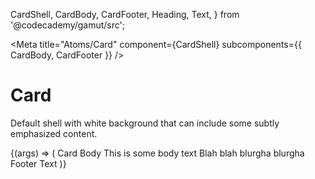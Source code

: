   CardShell,
  CardBody,
  CardFooter,
  Heading,
  Text,
} from '@codecademy/gamut/src';

<Meta
  title="Atoms/Card"
  component={CardShell}
  subcomponents={{ CardBody, CardFooter }}
/>

# Card

<StoryStatus status="stable" />

Default shell with white background that can include some subtly
emphasized content.

<Canvas>
  <Story name="Card">
    {(args) => (
      <CardShell hoverShadow={boolean('shell.hoverShadow', false)}>
        <CardBody standardPadding={boolean('body.standardPadding', true)}>
          <Heading as="h3">Card Body</Heading>
          <Text>This is some body text</Text>
          <Text>Blah blah blurgha blurgha</Text>
        </CardBody>
        <CardFooter
          align={select('Align', ['left', 'center', 'right'], 'left')}
          border={select('Border', ['dashed', 'solid', 'none'], 'none')}
          flex={boolean('Flex', true)}
          standardPadding={boolean('Standard Padding', true)}
          standardHeight={boolean('Standard Height', true)}
        >
          <React.Fragment>Footer Text</React.Fragment>
        </CardFooter>
      </CardShell>
    )}
  </Story>
</Canvas>

<Props of={CardShell} />
